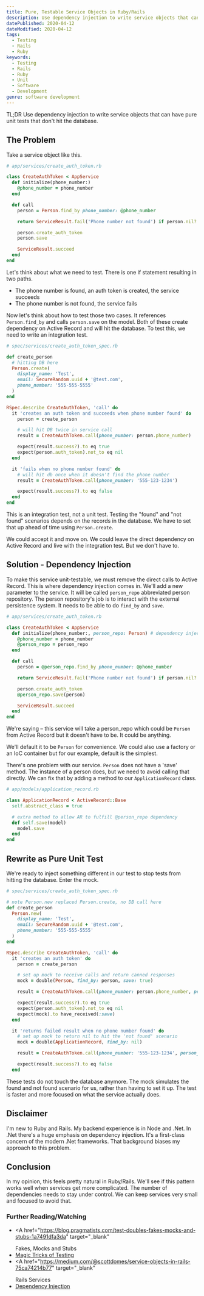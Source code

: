 ```yaml
---
title: Pure, Testable Service Objects in Ruby/Rails
description: Use dependency injection to write service objects that can have pure unit tests that don't hit the database.
datePublished: 2020-04-12
dateModified: 2020-04-12
tags:
  - Testing
  - Rails
  - Ruby
keywords:
  - Testing
  - Rails
  - Ruby
  - Unit
  - Software
  - Development
genre: software development
---
```



TL;DR
Use dependency injection to write service objects that can have pure unit tests that don't hit the database.

## The Problem

Take a service object like this.

```ruby
# app/services/create_auth_token.rb

class CreateAuthToken < AppService
  def initialize(phone_number:)
    @phone_number = phone_number
  end

  def call
    person = Person.find_by phone_number: @phone_number

    return ServiceResult.fail('Phone number not found') if person.nil?

    person.create_auth_token
    person.save

    ServiceResult.succeed
  end
end
```

Let's think about what we need to test. There is one if statement resulting in two paths.

- The phone number is found, an auth token is created, the service succeeds
- The phone number is not found, the service fails

Now let's think about how to test those two cases. It references `Person.find_by` and calls `person.save` on the model. Both of these create dependency on Active Record and will hit the database. To test this, we need to write an integration test.

```ruby
# spec/services/create_auth_token_spec.rb

def create_person
  # hitting DB here
  Person.create(
    display_name: 'Test',
    email: SecureRandom.uuid + '@test.com',
    phone_number: '555-555-5555'
  )
end

RSpec.describe CreateAuthToken, 'call' do
  it 'creates an auth token and succeeds when phone number found' do
    person = create_person

    # will hit DB twice in service call
    result = CreateAuthToken.call(phone_number: person.phone_number)

    expect(result.success?).to eq true
    expect(person.auth_token).not_to eq nil
  end

  it 'fails when no phone number found' do
    # will hit db once when it doesn't find the phone number
    result = CreateAuthToken.call(phone_number: '555-123-1234')

    expect(result.success?).to eq false
  end
end
```

This is an integration test, not a unit test. Testing the "found" and "not found" scenarios depends on the records in the database. We have to set that up ahead of time using `Person.create`.

We could accept it and move on. We could leave the direct dependency on Active Record and live with the integration test. But we don't have to.

## Solution - Dependency Injection

To make this service unit-testable, we must remove the direct calls to Active Record. This is where dependency injection comes in. We'll add a new parameter to the service. It will be called `person_repo` abbreviated person repository. The person repository's job is to interact with the external persistence system. It needs to be able to do `find_by` and `save`.

```ruby
# app/services/create_auth_token.rb

class CreateAuthToken < AppService
  def initialize(phone_number:, person_repo: Person) # dependency injection
    @phone_number = phone_number
    @person_repo = person_repo
  end

  def call
    person = @person_repo.find_by phone_number: @phone_number

    return ServiceResult.fail('Phone number not found') if person.nil?

    person.create_auth_token
    @person_repo.save(person)

    ServiceResult.succeed
  end
end
```

We're saying – this service will take a person_repo which could be `Person` from Active Record but it doesn't have to be. It could be anything.

We'll default it to be `Person` for convenience. We could also use a factory or an IoC container but for our example, default is the simplest.

There's one problem with our service. `Person` does not have a 'save' method. The instance of a person does, but we need to avoid calling that directly. We can fix that by adding a method to our `ApplicationRecord` class.

```ruby
# app/models/application_record.rb

class ApplicationRecord < ActiveRecord::Base
  self.abstract_class = true

  # extra method to allow AR to fulfill @person_repo dependency
  def self.save(model)
    model.save
  end
end
```

## Rewrite as Pure Unit Test

We're ready to inject something different in our test to stop tests from hitting the database. Enter the mock.

```ruby
# spec/services/create_auth_token_spec.rb

# note Person.new replaced Person.create, no DB call here
def create_person
  Person.new(
    display_name: 'Test',
    email: SecureRandom.uuid + '@test.com',
    phone_number: '555-555-5555'
  )
end

RSpec.describe CreateAuthToken, 'call' do
  it 'creates an auth token' do
    person = create_person

    # set up mock to receive calls and return canned responses
    mock = double(Person, find_by: person, save: true)

    result = CreateAuthToken.call(phone_number: person.phone_number, person_repo: mock)

    expect(result.success?).to eq true
    expect(person.auth_token).not_to eq nil
    expect(mock).to have_received(:save)
  end

  it 'returns failed result when no phone number found' do
    # set up mock to return nil to hit the 'not found' scenario
    mock = double(ApplicationRecord, find_by: nil)

    result = CreateAuthToken.call(phone_number: '555-123-1234', person_repo: mock)

    expect(result.success?).to eq false
  end
```

These tests do not touch the database anymore. The mock simulates the found and not found scenario for us, rather than having to set it up. The test is faster and more focused on what the service actually does.

## Disclaimer

I'm new to Ruby and Rails. My backend experience is in Node and .Net. In .Net there's a huge emphasis on dependency injection. It's a first-class concern of the modern .Net frameworks. That background biases my approach to this problem.

## Conclusion

In my opinion, this feels pretty natural in Ruby/Rails. We'll see if this pattern works well when services get more complicated. The number of dependencies needs to stay under control. We can keep services very small and focused to avoid that.

### Further Reading/Watching

- <A
    href="https://blog.pragmatists.com/test-doubles-fakes-mocks-and-stubs-1a7491dfa3da"
    target="_blank"
  >
    Fakes, Mocks and Stubs
  </A>
- <A href="https://www.youtube.com/watch?v=URSWYvyc42M" target="_blank">
    Magic Tricks of Testing
  </A>
- <A
    href="https://medium.com/@scottdomes/service-objects-in-rails-75ca74214b77"
    target="_blank"
  >
    Rails Services
  </A>
- <A href="https://martinfowler.com/articles/injection.html" target="_blank">
    Dependency Injection
  </A>
